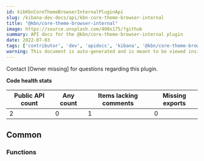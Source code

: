 ```yaml
---
id: kibKbnCoreThemeBrowserInternalPluginApi
slug: /kibana-dev-docs/api/kbn-core-theme-browser-internal
title: "@kbn/core-theme-browser-internal"
image: https://source.unsplash.com/400x175/?github
summary: API docs for the @kbn/core-theme-browser-internal plugin
date: 2022-07-03
tags: ['contributor', 'dev', 'apidocs', 'kibana', '@kbn/core-theme-browser-internal']
warning: This document is auto-generated and is meant to be viewed inside our experimental, new docs system. Reach out in #docs-engineering for more info.
---
```




Contact [Owner missing] for questions regarding this plugin.

**Code health stats**

| Public API count  | Any count | Items lacking comments | Missing exports |
|-------------------|-----------|------------------------|-----------------|
| 2 | 0 | 1 | 0 |

## Common

### Functions
<DocDefinitionList data={kbnCoreThemeBrowserInternalObj.common.functions}/>

